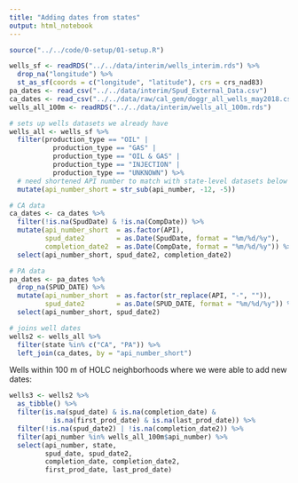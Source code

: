 ```yaml
---
title: "Adding dates from states"
output: html_notebook
---
```


```r
source("../../code/0-setup/01-setup.R")
```

```r
wells_sf <- readRDS("../../data/interim/wells_interim.rds") %>%
  drop_na("longitude") %>%
  st_as_sf(coords = c("longitude", "latitude"), crs = crs_nad83)
pa_dates <- read_csv("../../data/interim/Spud_External_Data.csv")
ca_dates <- read_csv("../../data/raw/cal_gem/doggr_all_wells_may2018.csv")
wells_all_100m <- readRDS("../../data/interim/wells_all_100m.rds")
```

```r
# sets up wells datasets we already have
wells_all <- wells_sf %>% 
  filter(production_type == "OIL" | 
           production_type == "GAS" |
           production_type == "OIL & GAS" |
           production_type == "INJECTION" |
           production_type == "UNKNOWN") %>%
  # need shortened API number to match with state-level datasets below
  mutate(api_number_short = str_sub(api_number, -12, -5))

# CA data
ca_dates <- ca_dates %>%
  filter(!is.na(SpudDate) & !is.na(CompDate)) %>%
  mutate(api_number_short  = as.factor(API),
         spud_date2        = as.Date(SpudDate, format = "%m/%d/%y"),
         completion_date2  = as.Date(CompDate, format = "%m/%d/%y")) %>%
  select(api_number_short, spud_date2, completion_date2)

# PA data
pa_dates <- pa_dates %>%
  drop_na(SPUD_DATE) %>%
  mutate(api_number_short  = as.factor(str_replace(API, "-", "")),
         spud_date2        = as.Date(SPUD_DATE, format = "%m/%d/%y")) %>%
  select(api_number_short, spud_date2)
```

```r
# joins well dates 
wells2 <- wells_all %>%
  filter(state %in% c("CA", "PA")) %>%
  left_join(ca_dates, by = "api_number_short")
``` 

Wells within 100 m of HOLC neighborhoods where we were able to add new dates:

```r
wells3 <- wells2 %>%
  as_tibble() %>% 
  filter(is.na(spud_date) & is.na(completion_date) & 
           is.na(first_prod_date) & is.na(last_prod_date)) %>%
  filter(!is.na(spud_date2) | !is.na(completion_date2)) %>%
  filter(api_number %in% wells_all_100m$api_number) %>%
  select(api_number, state,
         spud_date, spud_date2,
         completion_date, completion_date2, 
         first_prod_date, last_prod_date)
```


